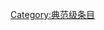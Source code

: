 {{catmore1|[[Wikipedia:琉球专题|Wikipedia:琉球专题]]}}
{{Articles by Quality|topic=琉球|project=琉球|format=toc}}
{{emptycat}}

[[Category:典范级条目|Category:典范级条目]]